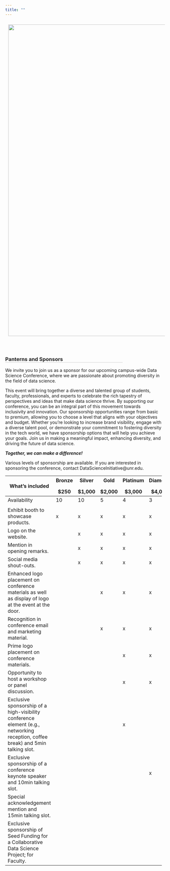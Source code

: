 ```yaml
---
title: ""
---
```


<style><!--Page specific style-->
  h1 {color: #000}
  h2 {color: #111}
  h3 {color: #222; border-bottom: 1px solid #ccc; width: 75%;}
  h4 {color: #666}
  .top {color: #ccc; display: inline-block; padding: 25px 0px 5px 0px;}
</style>

<img src="media/img/DS_conference_SaveTheData_edited.png" style="width: 1000px; float: top; margin: 10px 10 10px 10px;">

<br>

### **Panterns and Sponsors**

We invite you to join us as a sponsor for our upcoming campus-wide Data Science Conference, where we are passionate about promoting diversity in the field of data science. 

This event will bring together a diverse and talented group of students, faculty, professionals, and experts to celebrate the rich tapestry of perspectives and ideas that make data science thrive. By supporting our conference, you can be an integral part of this movement towards inclusivity and innovation. 
Our sponsorship opportunities range from basic to premium, allowing you to choose a level that aligns with your objectives and budget. Whether you're looking to increase brand visibility, engage with a diverse talent pool, or demonstrate your commitment to fostering diversity in the tech world, we have sponsorship options that will help you achieve your goals. Join us in making a meaningful impact, enhancing diversity, and driving the future of data science. 

***Together, we can make a difference!***

Various levels of sponsorship are available. If you are interested in sponsoring the conference, contact DataScienceInitiative@unr.edu.


<table class="tg">
<thead>
  <tr>
    <th>What's included</th>
    <th>Bronze</p>$250</th>
    <th>Silver</p>$1,000</th>
    <th>Gold</p>$2,000</th>
    <th>Platinum</p>$3,000</th>    
    <th>Diamond</p>$4,000</th>
    <th>Titanium</p>$6,000</th>  
  </tr>
</thead>
<tbody> 
  <tr>
    <td>Availability
    <td>10
    <td>10
    <td>5
    <td>4
    <td>3
    <td>1
  </tr>
  <tr>
    <td>
    <td>
    <td>
    <td>
    <td>
    <td>
    <td>
  </tr>
  <tr>
    <td>Exhibit booth to showcase products.
    <td>x
    <td>x
    <td>x
    <td>x
    <td>x
    <td>x
  </tr>
  <tr>
    <td>Logo on the website.
    <td>
    <td>x
    <td>x
    <td>x
    <td>x
    <td>x
  </tr>
  <tr>
    <td>Mention in opening remarks.
    <td>
    <td>x
    <td>x
    <td>x
    <td>x
    <td>x
  </tr>
  <tr>
    <td>Social media shout-outs.
    <td>
    <td>x
    <td>x
    <td>x
    <td>x
    <td>x
  </tr>  
  <tr>
    <td>Enhanced logo placement on conference materials as well as display of logo at the event at the door.
    <td>
    <td>
    <td>x
    <td>x
    <td>x
    <td>x
  </tr>
  <tr>
    <td>Recognition in conference email and marketing material.
    <td>
    <td>
    <td>x
    <td>x
    <td>x
    <td>x
  </tr>
  <tr>
    <td>Prime logo placement on conference materials.
    <td>
    <td>
    <td>
    <td>x
    <td>x
    <td>x
  </tr>
  <tr>
  <td>Opportunity to host a workshop or panel discussion.
    <td>
    <td>
    <td>
    <td>x
    <td>x
    <td>x
  </tr>
  <tr>
    <td>Exclusive sponsorship of a high-visibility conference element (e.g., networking reception, coffee break) and 5min talking slot.
    <td>
    <td>
    <td>
    <td>x
    <td>
    <td>
  </tr>
  <tr>
    <td>Exclusive sponsorship of a conference keynote speaker and 10min talking slot.
    <td>
    <td>
    <td>
    <td>
    <td>x
    <td>
  </tr>
  <tr>
    <td>Special acknowledgement mention and 15min talking slot.
    <td>
    <td>
    <td>
    <td>
    <td>
    <td>x
  </tr>
  <tr>
  <td>Exclusive sponsorship of Seed Funding for a Collaborative Data Science Project; for Faculty.
    <td>
    <td>
    <td>
    <td>
    <td>
    <td>x
  </tr>
</tbody>
</table>
<br>


<!-- [Flyer](research_day_pdf.html) -->

<!-- <span style="font-size: 14pt;">Have you been interested in R programming, but don't know how to get started </span><br> -->
<!-- <span style="font-size: 14pt;">You have heard about Data Science and would like to know more</span><br> -->
<!-- <span style="font-size: 14pt;">Or are interested in Microbiome research </span><br> -->

<!-- <div style="text-align: center"><span style="font-size: 14pt;">... then come join us and be part of **Nevada INBRE's Research Day at NSC** </span></div><br> -->

<!-- The the morning, you will be introduced to the <a href="https://www.r-project.org/">R programming language</a> and get you started with <a href="https://posit.co/downloads/">Posit, formerly known as RStudio</a> while learning a little about Data Science. We will then have an INBRE supported lunch, followed by an introduction to microbial community analysis using R.  -->

<!-- ## Research Day Overview -->

<!-- ### Introductory to R Programming -->

<!-- <img src="media/img/icon_coding.png" style="width: 80px; float: left; margin: 0px 20px 0px 0px;"> In this training you will be introduced to the R programming language and Posit, formerly known as RStudio to analyze your data. We will teach you how to read and write data, manipulate it, and create publication-ready graphs. -->

<!-- **No prior programming experience is required.** <br> -->

<!-- ### Nevada INBRE Lunch -->

<!-- <img src="media/img/icon_lunch.png" style="width: 80px; float: left; margin: 0px 20px 0px 0px;"> Come join us for an informal lunch to learn more about Data Science, Bioinformatics, and Microbiome Research, the INBRE program and how you can take advantage, or if you just want to chat about the world.  -->
<!-- <br> -->
<!-- <br> -->
<!-- <br> -->

<!-- ### Microbiome Analysis -->

<!-- <img src="media/img/icon_analysis.png" style="width: 80px; float: left; margin: 0px 20px 0px 0px;"> Here we will show you how to analyze microbiome data using the DADA2 pipeline, starting with sequencing data and showing you how to define Amplicon Sequence Variants (ASVs), assign taxonomy, and perform basic microbiome analysis.  -->

<!-- **Some R knowlege is required, aka come join us in the morning session.**  -->
<!-- <br> -->
<!-- <br> -->

<!-- ## Things to Know -->

<!-- ### Where -->
<!-- This is an in-person event and will be held on the Nevada State College’s (NSC) campus.  -->
<!-- <br> -->

<!-- ### Who -->
<!-- The workshop’s intended audience are undergraduate students, but everyone interested in R and/or microbiome research is welcome to participate - but registration is required, keep on reading.  -->
<!-- <br> -->

<!-- ### When - **Friday, March 10, 2023** -->

<!-- <br> -->
<!-- <table class="tg"> -->
<!-- <thead> -->
<!--   <tr> -->
<!--     <th>Module</th> -->
<!--     <th>Time</th> -->
<!--   </tr> -->
<!-- </thead> -->
<!-- <tbody> -->
<!--   <tr> -->
<!--     <td>Hands-on Training: Introductory R</td> -->
<!--     <td>8:00am – 11:30am</td> -->
<!--   </tr> -->
<!--     <tr> -->
<!--     <td>How to Apply to Grad/Med School presented *by Mrs. Martinez-Anderson, Director of Admissions UNR Med*</td> -->
<!--     <td>11:30pm – 12:00pm</td> -->
<!--   </tr> -->
<!--     <tr> -->
<!--     <td>Nevada INBRE supported Lunch</td> -->
<!--     <td>12:00pm – 1:00pm</td> -->
<!--   </tr> -->
<!--     <tr> -->
<!--     <td>Hands-on Training: Microbiome Analysis</td> -->
<!--     <td>1:15pm – 4:00pm</td> -->
<!--   </tr> -->
<!--   <tr> -->
<!--     <td>Ask Me Anything, we will sick around if there are questions</td> -->
<!--     <td>4:00pm – 5:00pm</td> -->
<!--   </tr> -->
<!-- </tbody> -->
<!-- </table> -->
<!-- <br>  -->

<!-- ### Interested -->
<!-- Space is limited and confirmation of participation will be required. Registration is due by **March 1st, 2023**. You can join us for any or all sessions.  -->

<!-- <div style="text-align: center"><span style="font-size: 14pt;"><a href="https://nvideaoffice.formstack.com/forms/nsc_researchday">Click HERE to register</a> </span></div> -->

<!-- <br> -->
<!-- Questions?? Reach out at any time, email nbc_training@unr.edu or call (775) 784-4359. -->

<!-- ### Presenters -->
<!-- Nicole Schrad, PhD and Juli Petereit, PhD from the Nevada Bioinformatics Center and Nevada INBRE Data Science Core will be supporting this research event.  -->

<!-- ### Acknowlegement -->
<!-- This event is made possible by a grant from the National Institute of General Medical Sciences (GM103440) from the National Institutes of Health.  -->

<!-- <img src="media/img/NVINBRE-logo.jpg" style="width: 200px; float: center; margin: 20px 20px 20px 20px;">  -->
